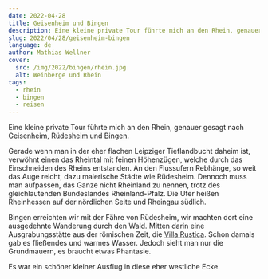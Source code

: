 ```yaml
---
date: 2022-04-28
title: Geisenheim und Bingen
description: Eine kleine private Tour führte mich an den Rhein, genauer gesagt nach Geisenheim, Rüdesheim und Bingen.
slug: 2022/04/28/geisenheim-bingen
language: de
author: Mathias Wellner
cover:
  src: /img/2022/bingen/rhein.jpg
  alt: Weinberge und Rhein
tags:
  - rhein
  - bingen
  - reisen
---
```



Eine kleine private Tour führte mich an den Rhein, genauer gesagt nach [Geisenheim](https://de.wikipedia.org/wiki/Geisenheim), [Rüdesheim](https://de.wikipedia.org/wiki/R%C3%BCdesheim_am_Rhein) und [Bingen](https://de.wikipedia.org/wiki/Bingen_am_Rhein).

<ResponsiveImage
  src="/img/2022/bingen/geisenheim.jpg"
  alt="Ankunft in Geisenheim"
  aspectRatio="4:3"
/>

Gerade wenn man in der eher flachen Leipziger Tieflandbucht daheim ist, verwöhnt einen das Rheintal mit feinen Höhenzügen, welche durch das Einschneiden des Rheins entstanden. An den Flussufern Rebhänge, so weit das Auge reicht, dazu malerische Städte wie Rüdesheim. Dennoch muss man aufpassen, das Ganze nicht Rheinland zu nennen, trotz des gleichlautenden Bundeslandes Rheinland-Pfalz. Die Ufer heißen Rheinhessen auf der nördlichen Seite und Rheingau südlich.

<ResponsiveImage
  src="/img/2022/bingen/kran.jpg"
  alt="Verladekran in Bingen"
  aspectRatio="4:3"
/>

Bingen erreichten wir mit der Fähre von Rüdesheim, wir machten dort eine ausgedehnte Wanderung durch den Wald. Mitten darin eine Ausgrabungsstätte aus der römischen Zeit, die [Villa Rustica](<https://de.wikipedia.org/wiki/Villa_Rustica_(Weiler_bei_Bingen)>). Schon damals gab es fließendes und warmes Wasser. Jedoch sieht man nur die Grundmauern, es braucht etwas Phantasie.

<ResponsiveImage
  src="/img/2022/bingen/rhein.jpg"
  alt="Weinberge und Rhein"
  aspectRatio="4:3"
/>

Es war ein schöner kleiner Ausflug in diese eher westliche Ecke.
